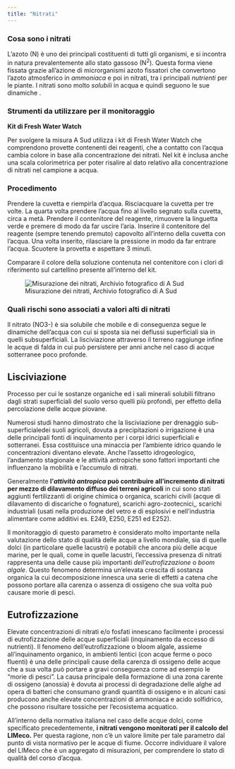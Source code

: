 ```yaml
---
title: "Nitrati"
---
```


### Cosa sono i nitrati

L’azoto (N) è uno dei principali costituenti di tutti gli organismi, e si incontra in natura prevalentemente allo stato gassoso (N<sup>2</sup>). Questa forma viene fissata grazie all’azione di microrganismi azoto fissatori che convertono l’azoto atmosferico in *ammoniaca* e poi in nitrati, tra i principali *nutrienti* per le piante. I nitrati sono molto *solubili* in acqua e quindi seguono le sue dinamiche .

### Strumenti da utilizzare per il monitoraggio

**Kit di Fresh Water Watch**

Per svolgere la misura A Sud utilizza i kit di Fresh Water Watch che comprendono provette contenenti dei reagenti, che a contatto con l’acqua cambia colore in base alla concentrazione dei nitrati. Nel kit è inclusa anche una scala colorimetrica per poter risalire al dato relativo alla concentrazione di nitrati nel campione a acqua.

### Procedimento

Prendere la cuvetta e riempirla d’acqua. Risciacquare la cuvetta per tre volte. La quarta volta prendere l’acqua fino al livello segnato sulla cuvetta, circa a metà. Prendere il contenitore del reagente, rimuovere la linguetta verde e premere di modo da far uscire l’aria. Inserire il contenitore del reagente (sempre tenendo premuto) capovolto all’interno della cuvetta con l’acqua. Una volta inserito, rilasciare la pressione in modo da far entrare l’acqua. Scuotere la provetta e aspettare 3 minuti.

Comparare il colore della soluzione contenuta nel contenitore con i clori di riferimento sul cartellino presente all’interno del kit.

![Misurazione dei nitrati, Archivio fotografico di A Sud](../imgs/image8.jpg){#fig-nitrati fig-alt="Misurazione dei nitrati, Archivio fotografico di A Sud"}

### Quali rischi sono associati a valori alti di nitrati

ll nitrato (NO3-) è sia solubile che mobile e di conseguenza segue le dinamiche dell’acqua con cui si sposta sia nei deflussi superficiali sia in quelli subsuperficiali. La lisciviazione attraverso il terreno raggiunge infine le acque di falda in cui può persistere per anni anche nel caso di acque sotterranee poco profonde.


::: {.callout-tip}
## Lisciviazione
Processo per cui le sostanze organiche ed i sali minerali solubili filtrano dagli strati superficiali del suolo verso quelli più profondi, per effetto della percolazione delle acque piovane.
:::

Numerosi studi hanno dimostrato che la lisciviazione per drenaggio sub-superficialedei suoli agricoli, dovuta a precipitazioni o irrigazione è una delle principali fonti di inquinamento per i corpi idrici superficiali e sotterranei. Essa costituisce una minaccia per l'ambiente idrico quando le concentrazioni diventano elevate. Anche l'assetto idrogeologico, l'andamento stagionale e le attività antropiche sono fattori importanti che influenzano la mobilità e l'accumulo di nitrati.

Generalmente **l’*attività antropica* può contribuire all’incremento di nitrati per mezzo di dilavamento diffuso dei terreni agricoli** in cui sono stati aggiunti fertilizzanti di origine chimica o organica, scarichi civili (acque di dilavamento di discariche o fognature), scarichi agro-zootecnici,, scarichi industriali (usati nella produzione del vetro e di esplosivi e nell’industria alimentare come additivi es. E249, E250, E251 ed E252).

Il monitoraggio di questo parametro è considerato molto importante nella valutazione dello stato di qualità delle acque a livello mondiale, sia di quelle dolci (in particolare quelle lacustri) e potabili che ancora più delle acque marine, per le quali, come in quelle lacustri, l’eccessiva presenza di nitrati rappresenta una delle cause più importanti *dell’eutrofizzazione* o *boom algale*. Questo fenomeno determina un'elevata crescita di sostanza organica la cui decomposizione innesca una serie di effetti a catena che possono portare alla carenza o assenza di ossigeno che sua volta può causare morie di pesci.

::: {.callout-tip}
## Eutrofizzazione
Elevate concentrazioni di nitrati e/o fosfati innescano facilmente i processi di eutrofizzazione delle acque superficiali (inquinamento da eccesso di nutrienti). Il fenomeno dell’eutrofizzazione o bloom algale, assieme all’inquinamento organico, in ambienti lentici (con acque ferme o poco fluenti) è una delle principali cause della carenza di ossigeno delle acque che a sua volta può portare a gravi conseguenza come ad esempio le “morie di pesci”. La causa principale della formazione di una zona carente di ossigeno (anossia) è dovuta ai processi di degradazione delle alghe ad opera di batteri che consumano grandi quantità di ossigeno e in alcuni casi producono anche elevate concentrazioni di ammoniaca e acido solfidrico, che possono risultare tossiche per l’ecosistema acquatico.
:::

All’interno della normativa italiana nel caso delle acque dolci, come specificato precedentemente, **i nitrati vengono monitorati per il calcolo del LIMeco.** Per questa ragione, non c’è un valore limite per tale parametro dal punto di vista normativo per le acque di fiume. Occorre individuare il valore del LIMeco che è un aggregato di misurazioni, per comprendere lo stato di qualità del corso d’acqua.
